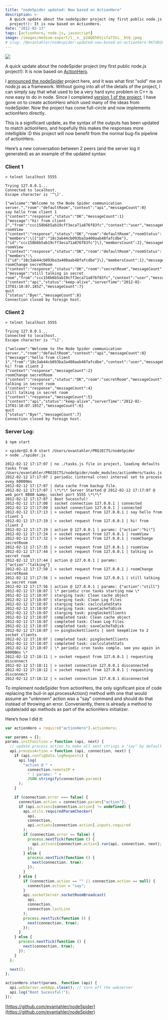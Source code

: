 ```yaml
---
title: "nodeSpider updated: Now based on ActionHero"
description: >-
  A quick update about the nodeSpider project (my first public node.js
  project!): It is now based on ActionHero.
date: "2012-02-13"
tags: [actionhero, node.js, javascript]
image: /images/medium-export/1__n__p2AQEh65jifa73Si__btQ.jpeg
# slug: /@evantahler/nodespider-updated-now-based-on-actionhero-967d02041ec7
---
```


![](/images/medium-export/1__n__p2AQEh65jifa73Si__btQ.jpeg)

A quick update about the nodeSpider project (my first public node.js project!): It is now based on [ActionHero](http://actionherojs.com).

I [announced the nodeSpider](http://blog.evantahler.com/node-spider-writing-a-real-time-messaging-relay-in-nodejs) project here, and it was what first "sold" me on node.js as a framework. Without going into all of the details of the project, I can simply say that what used to be a very hard sync problem in C++ is now easy to do in node. Since I completed [version 1 of the project](https://github.com/evantahler/nodeSpider/tree/04c1b1fff932bd5bcff8dc78e0d0fa9d32f259fb), I have gone on to create actionHero which used many of the ideas from nodeSpider. Now the project has come full-circle and now implements actionHero directly.

This is a significant update, as the syntax of the outputs has been updated to match actionHero, and hopefully this makes the responses more intelligible :D this project will now benefit from the normal bug-fix pipeline of actionHero.

Here’s a new conversation between 2 peers (and the server log it generated) as an example of the updated syntax:

### Client 1

```raw
> telnet localhost 5555

Trying 127.0.0.1...
Connected to localhost.
Escape character is '^\]'.

{"welcome":"Welcome to the Node Spider communication server.","room":"defaultRoom","context":"api","messageCount":0}
say hello from client 1
{"context":"response","status":"OK","messageCount":1}
{"message":"hi! from client 2","from":"ccc158b6b5ab19cff3eca71a876f83fc","context":"user","messageCount":2}
roomView
{"context":"response","status":"OK","room":"defaultRoom","roomStatus":{"members":\[{"id":"18c3ab44cb093ba3a400aab48fafcdbe"},{"id":"ccc158b6b5ab19cff3eca71a876f83fc"}\],"membersCount":2},"messageCount":3}
roomView
{"context":"response","status":"OK","room":"defaultRoom","roomStatus":{"members":\[{"id":"18c3ab44cb093ba3a400aab48fafcdbe"}\],"membersCount":1},"messageCount":4}
roomChange secretRoom
{"context":"response","status":"OK","room":"secretRoom","messageCount":5}
{"message":"still talking in secret room","from":"ccc158b6b5ab19cff3eca71a876f83fc","context":"user","messageCount":6}
{"context":"api","status":"keep-alive","serverTime":"2012-02-13T01:18:07.185Z","messageCount":7}
quit
{"status":"Bye!","messageCount":8}
Connection closed by foreign host.
```

### Client 2

```raw
> telnet localhost 5555

Trying 127.0.0.1...
Connected to localhost.
Escape character is '^\]'.

{"welcome":"Welcome to the Node Spider communication server.","room":"defaultRoom","context":"api","messageCount":0}
{"message":"hello from client 1","from":"18c3ab44cb093ba3a400aab48fafcdbe","context":"user","messageCount":1}
hi! from client 2
{"context":"response","messageCount":2}
roomChange secretRoom
{"context":"response","status":"OK","room":"secretRoom","messageCount":3}
talking in secret room
{"context":"response","messageCount":4}
still talking in secret room
{"context":"response","messageCount":5}
{"context":"api","status":"keep-alive","serverTime":"2012-02-13T01:18:07.185Z","messageCount":6}
quit
{"status":"Bye!","messageCount":7}
Connection closed by foreign host.
```

### Server Log:

```raw
$ npm start

> spider@2.0.0 start /Users/evantahler/PROJECTS/nodeSpider
> node ./spider.js

2012-02-12 17:17:07 | no ./tasks.js file in project, loading defaults tasks from /Users/evantahler/PROJECTS/nodeSpider/node_modules/actionHero/tasks.js
2012-02-12 17:17:07 | periodic (internal cron) interval set to process evey 60000ms
2012-02-12 17:17:07 | data cache from backup file.
2012-02-12 17:17:07 | \*\*\* Server Started @ 2012-02-12 17:17:07 @ web port 8080 &amp; socket port 5555 \*\*\*
2012-02-12 17:17:07 | Boot Sucessful!
2012-02-12 17:17:08 | socket connection 127.0.0.1 | connected
2012-02-12 17:17:09 | socket connection 127.0.0.1 | connected
2012-02-12 17:17:13 | > socket request from 127.0.0.1 | say hello from client 1
2012-02-12 17:17:19 | > socket request from 127.0.0.1 | hi! from client 2
2012-02-12 17:17:19 | action @ 127.0.0.1 | params: {"action":"hi!"}
2012-02-12 17:17:24 | > socket request from 127.0.0.1 | roomView
2012-02-12 17:17:32 | > socket request from 127.0.0.1 | roomChange secretRoom
2012-02-12 17:17:35 | > socket request from 127.0.0.1 | roomView
2012-02-12 17:17:44 | > socket request from 127.0.0.1 | talking in secret room
2012-02-12 17:17:44 | action @ 127.0.0.1 | params: {"action":"talking"}
2012-02-12 17:17:50 | > socket request from 127.0.0.1 | roomChange secretRoom
2012-02-12 17:17:56 | > socket request from 127.0.0.1 | still talking in secret room
2012-02-12 17:17:56 | action @ 127.0.0.1 | params: {"action":"still"}
2012-02-12 17:18:07 | \* periodic cron tasks starting now \*
2012-02-12 17:18:07 | starging task: Clean cache object
2012-02-12 17:18:07 | starging task: Clean Log Files
2012-02-12 17:18:07 | starging task: caclculateStats
2012-02-12 17:18:07 | starging task: saveCacheToDisk
2012-02-12 17:18:07 | starging task: pingSocketClients
2012-02-12 17:18:07 | completed task: Clean cache object
2012-02-12 17:18:07 | completed task: Clean Log Files
2012-02-12 17:18:07 | completed task: saveCacheToDisk
2012-02-12 17:18:07 | >> pingSocketClients | sent keepAlive to 2 socket clients
2012-02-12 17:18:07 | completed task: pingSocketClients
2012-02-12 17:18:07 | completed task: caclculateStats
2012-02-12 17:18:07 | \* periodic cron tasks comple. see you again in 60000ms \*
2012-02-12 17:18:11 | > socket request from 127.0.0.1 | requesting disconnect
2012-02-12 17:18:11 | > socket connection 127.0.0.1 disconnected
2012-02-12 17:18:12 | > socket request from 127.0.0.1 | requesting disconnect
2012-02-12 17:18:12 | > socket connection 127.0.0.1 disconnected
```

To implement nodeSpider from actionHero, the only significant pice of code replacing the buil-in api.processAction() method with one that would assume an "unknown" action was a "say" command and should do that instead of throwing an error. Conveniently, there is already a method to update/add api methods as part of the actionHero initializer.

Here’s how I did it:

```js
var actionHero = require("actionHero").actionHero;

var params = {};
params.initFunction = function (api, next) {
  // update process action to make all sent strings a "say" by default
  api.processAction = function (api, connection, next) {
    if (api.configData.logRequests) {
      api.log(
        "action @ " +
          connection.remoteIP +
          " | params: " +
          JSON.stringify(connection.params)
      );
    }

    if (connection.error === false) {
      connection.action = connection.params["action"];
      if (api.actions[connection.action] != undefined) {
        api.utils.requiredParamChecker(
          api,
          connection,
          api.actions[connection.action].inputs.required
        );
        if (connection.error == false) {
          process.nextTick(function () {
            api.actions[connection.action].run(api, connection, next);
          });
        } else {
          process.nextTick(function () {
            next(connection, true);
          });
        }
      } else {
        if (connection.action == "" || connection.action == null) {
          connection.action = "say";
        }
        api.socketServer.socketRoomBroadcast(
          api,
          connection,
          connection.lastLine
        );
        process.nextTick(function () {
          next(connection, true);
        });
      }
    } else {
      process.nextTick(function () {
        next(connection, true);
      });
    }
  };

  next();
};

actionHero.start(params, function (api) {
  api.webServer.webApp.close(); // turn off the webserver
  api.log("Boot Sucessful!");
});
```

[https://github.com/evantahler/nodeSpider](https://github.com/evantahler/nodeSpider)
